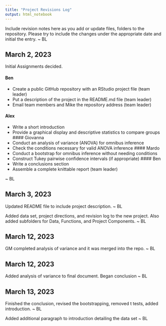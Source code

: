 ```yaml
---
title: "Project Revisions Log"
output: html_notebook
---
```


Include revision notes here as you add or update files, folders to the repository. Please try to include the changes under the appropriate date and initial the entry. ~ BL


## March 2, 2023

Initial Assignments decided.

#### Ben
- Create a public GitHub repository with an RStudio project file (team leader)
- Put a description of the project in the README.md file (team leader)
- Email team members and Mike the repository address (team leader)

#### Alex
- Write a short introduction
- Provide a graphical display and descriptive statistics to compare groups
#### Giovanna
- Conduct an analysis of variance (ANOVA) for omnibus inference
- Check the conditions necessary for valid ANOVA inference
#### Mardo
- Conduct a bootstrap for omnibus inference without needing conditions
- Construct Tukey pairwise confidence intervals (if appropriate)
#### Ben
- Write a conclusions section
- Assemble a complete knittable report (team leader)

~ BL


## March 3, 2023
Updated README file to include project description. ~ BL

Added data set, project directions, and revision log to the new project. Also added subfolders for Data, Functions, and Project Components. ~ BL

## March 12, 2023
GM completed analysis of variance and it was merged into the repo. ~ BL

## March 12, 2023
Added analysis of variance to final document. Began conclusion ~ BL

## March 13, 2023
Finished the conclusion, revised the bootstrapping, removed t tests, added introduction. ~ BL

Added additional paragraph to introduction detailing the data set ~ BL
